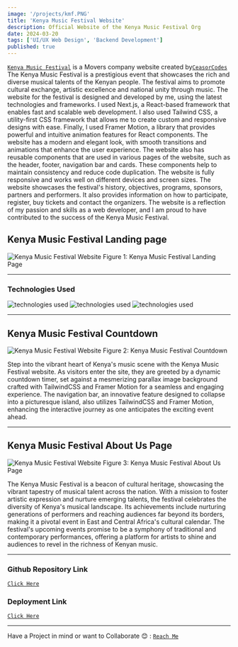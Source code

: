 ```yaml
---
image: '/projects/kmf.PNG'
title: 'Kenya Music Festival Website'
description: Official Website of the Kenya Music Festival Org
date: 2024-03-20
tags: ['UI/UX Web Design', 'Backend Development']
published: true
---
```


[`Kenya Music Festival`](https://kenyamusicfestival.com/) is a Movers company website created by[`CeasorCodes`](https://ceasorcodes.vercel.app/)
The Kenya Music Festival is a prestigious event that showcases the
rich and diverse musical talents of the Kenyan people. The
festival aims to promote cultural exchange, artistic excellence
and national unity through music. The website for the festival is
designed and developed by me, using the latest technologies and
frameworks. I used Next.js, a React-based framework that enables
fast and scalable web development. I also used Tailwind CSS, a
utility-first CSS framework that allows me to create custom and
responsive designs with ease. Finally, I used Framer Motion, a
library that provides powerful and intuitive animation features
for React components. The website has a modern and elegant look,
with smooth transitions and animations that enhance the user
experience. The website also has reusable components that are used
in various pages of the website, such as the header, footer,
navigation bar and cards. These components help to maintain
consistency and reduce code duplication. The website is fully
responsive and works well on different devices and screen sizes.
The website showcases the festival's history, objectives,
programs, sponsors, partners and performers. It also provides
information on how to participate, register, buy tickets and
contact the organizers. The website is a reflection of my passion
and skills as a web developer, and I am proud to have contributed
to the success of the Kenya Music Festival.

## Kenya Music Festival Landing page

<img
  src="/projects/kmf.PNG"
  alt="Kenya Music Festival Website"
  className=" w-full h-56 rounded-xl"
/>
<span className="mix-blend-plus-lighter text-zinc-200/80">
  Figure 1: Kenya Music Festival Landing Page
</span>

---

### Technologies Used

<div className="flex flex-row gap-12">
  <img
    src="/technologies/nextjs-fill.svg"
    alt="technologies used"
    className=" h-16 w-16 rounded-full"
  />
  <img
    src="/technologies/tailwindcss.svg"
    alt="technologies used"
    className=" h-16 w-16 rounded-full"
  />
  <img
    src="/technologies/framer-motion.svg"
    alt="technologies used"
    className=" h-16 w-16 rounded-full"
  />
</div>

---

## Kenya Music Festival Countdown

<img
  src="/projects/kmf2.PNG"
  alt="Kenya Music Festival Website"
  className=" w-full h-56 rounded-xl"
/>
<span className="mix-blend-plus-lighter text-zinc-200/80">
  Figure 2: Kenya Music Festival Countdown
</span>

Step into the vibrant heart of Kenya's music scene with the Kenya Music Festival website. As visitors enter the site, they are greeted by a dynamic countdown timer, set against a mesmerizing parallax image background crafted with TailwindCSS and Framer Motion for a seamless and engaging experience.
The navigation bar, an innovative feature designed to collapse into a picturesque island, also utilizes TailwindCSS and Framer Motion, enhancing the interactive journey as one anticipates the exciting event ahead.

---

## Kenya Music Festival About Us Page

<img
  src="/projects/kmf3.PNG"
  alt="Kenya Music Festival Website"
  className=" w-full h-56 rounded-xl border border-black dark:border-white"
/>
<span className="mix-blend-plus-lighter text-zinc-200/80">
  Figure 3: Kenya Music Festival About Us Page
</span>

The Kenya Music Festival is a beacon of cultural heritage, showcasing the vibrant tapestry of musical talent across the nation. With a mission to foster artistic expression and nurture emerging talents, the festival celebrates the diversity of Kenya's musical landscape.
Its achievements include nurturing generations of performers and reaching audiences far beyond its borders, making it a pivotal event in East and Central Africa's cultural calendar.
The festival's upcoming events promise to be a symphony of traditional and contemporary performances, offering a platform for artists to shine and audiences to revel in the richness of Kenyan music.

---

### Github Repository Link

[`Click Here`](https://github.com/Ceasor7/KMF2.0)

### Deployment Link

[`Click Here`](https://kenyamusicfestival.com/)

---

Have a Project in mind or want to Collaborate 😊 : [`Reach Me`](https://ceasorcodes.vercel.app/contact)
